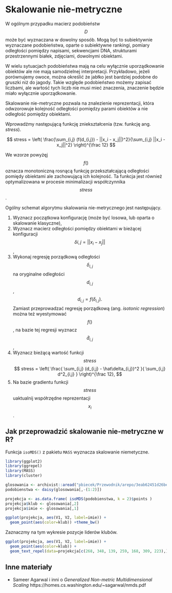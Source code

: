 # Skalowanie nie-metryczne

W ogólnym przypadku macierz podobieństw $$D$$ może być wyznaczana w dowolny sposób. Mogą być to subiektywnie wyznaczane podobieństwa, oparte o subiektywne rankingi, pomiary odległości pomiędzy napisami, sekwencjami DNA, strukturami przestrzennymi białek, zdjęciami, dowolnymi obiektami.

W wielu sytuacjach podobieństwa mają na celu wyłącznie uporządkowanie obiektów ale nie mają samodzielnej interpretacji. Przykładowo, jeżeli porównujemy owoce, można określić że jabłko jest bardziej podobne do gruszki niż do jagody. Takie względe podobieństwo możemy zapisać liczbami, ale wartość tych liczb nie musi mieć znaczenia, znaczenie będzie miało wyłącznie uporządkowanie. 

Skalowanie nie-metryczne pozwala na znalezienie reprezentacji, która odwzorowuje kolejność odległości pomiędzy parami obiektów a nie odległość pomiędzy obiektami. 

Wprowadźmy następującą funkcję zniekształcenia (tzw. funkcję ang. *stress*).

$$
stress = \left( \frac{\sum_{i,j} (f(d_{i,j}) - ||x_i - x_j||)^2}{\sum_{i,j}  ||x_i - x_j||^2} \right)^{\frac 12}
$$

We wzorze powyżęj $$f()$$ oznacza monotoniczną rosnącą funkcję przekształcającą odległości pomiędy obiektami ale zachowującą ich kolejność. Ta funkcja jest również optymalizowana w procesie minimalizacji współczynnika $$stress$$.

Ogólny schemat algorytmu skalowania nie-metrycznego jest następujący.

1. Wyznacz początkowa konfigurację (może być losowa, lub oparta o skalowanie klasyczne),
2. Wyznacz macierz odległości pomiędzy obiektami w bieżącej konfiguracji $$\delta{i,j} = ||x_i - x_j||$$,
3. Wykonaj regresję porządkową odległości $$\delta_{i,j}$$ na oryginalne odległości $$d_{i,j}$$,
$$
d_{i,j} = f( \delta_{i,j} ).
$$
Zamiast przeprowadzać regresję porządkową (ang. *isotonic regression*) można też wyestymować $$f()$$, na bazie tej regresji wyznacz $$\hat d_{i,j}$$,
4. Wyznacz bieżącą wartość funkcji $$stress$$
$$
stress = \left( \frac{ \sum_{i,j} (d_{i,j} - \hat\delta_{i,j})^2 }{ \sum_{i,j} d^2_{i,j} } \right)^{\frac 12},
$$
5. Na bazie gradientu funkcji $$stress$$ uaktualnij współrzędne reprezentacji $$x_i$$. 


## Jak przeprowadzić skalowanie nie-metryczne w R?

Funkcja `isoMDS()` z pakietu `MASS` wyznacza skalowanie niemetyczne.

```r
library(ggplot2)
library(ggrepel)
library(MASS)
library(cluster)

glosowania <- archivist::aread("pbiecek/Przewodnik/arepo/3eab62451d26be6d14fe99dda69675ca")
podobienstwa <- daisy(glosowania[,-(1:2)])

projekcja <- as.data.frame( isoMDS(podobienstwa, k = 2)$points )
projekcja$klub <- glosowania[,2]
projekcja$imie <- glosowania[,1]

ggplot(projekcja, aes(V1, V2, label=imie)) + 
  geom_point(aes(color=klub)) +theme_bw()
```

Zaznaczmy na tym wykresie pozycje liderów klubów.

```r
ggplot(projekcja, aes(V1, V2, label=imie)) + 
  geom_point(aes(color=klub)) +
  geom_text_repel(data=projekcja[c(268, 348, 139, 259, 168, 309, 223),]) +theme_bw()
```

## Inne materiały

* Sameer Agarwal i inni o *Generalized Non-metric Multidimensional Scaling* https://homes.cs.washington.edu/~sagarwal/nmds.pdf



